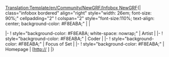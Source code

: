 <noinclude>[[Translation:Template/en/Community/NewGRF/Infobox NewGRF]]</noinclude>{| class="infobox bordered" align="right" style="width: 26em; font-size: 90%;" cellpadding="2" 
! colspan="2" style="font-size:110%; text-align: center; background-color: #F8EABA;" | ''{{{title|}}}''
|<tr><td colspan="2" style="font-size: 100%; text-align: center;">{{{screenshot|}}}</td></tr>
|-
! style="background-color: #F8EABA; white-space: nowrap;" | Artist
| {{{artist|}}}
|-
! style="background-color: #F8EABA;" | Coder
| {{{genre|}}}
|-
! style="background-color: #F8EABA;" | Focus of Set
| {{{focus|}}}
|-
! style="background-color: #F8EABA;" | Homepage
| [http://{{{homepage}}} {{{hompage}}}]
|}